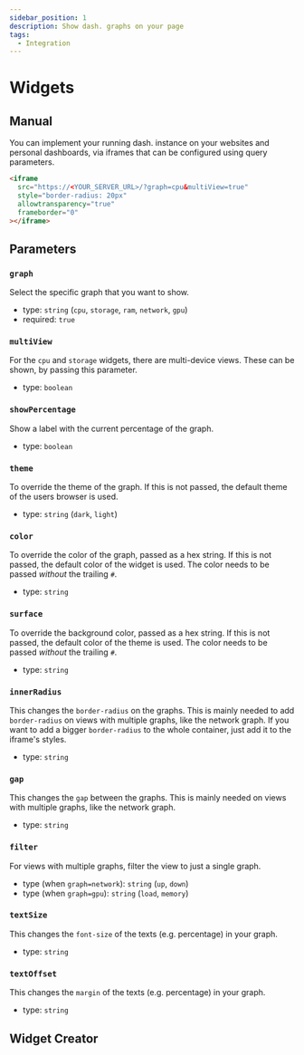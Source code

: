 ```yaml
---
sidebar_position: 1
description: Show dash. graphs on your page
tags:
  - Integration
---
```


# Widgets

## Manual

You can implement your running dash. instance on your websites and personal dashboards, via iframes that
can be configured using query parameters.

```html
<iframe
  src="https://<YOUR_SERVER_URL>/?graph=cpu&multiView=true"
  style="border-radius: 20px"
  allowtransparency="true"
  frameborder="0"
></iframe>
```

## Parameters

### `graph`

Select the specific graph that you want to show.

- type: `string` (`cpu`, `storage`, `ram`, `network`, `gpu`)
- required: `true`

### `multiView`

For the `cpu` and `storage` widgets, there are multi-device views.
These can be shown, by passing this parameter.

- type: `boolean`

### `showPercentage`

Show a label with the current percentage of the graph.

- type: `boolean`

### `theme`

To override the theme of the graph. If this is not passed, the default theme of the users browser is used.

- type: `string` (`dark`, `light`)

### `color`

To override the color of the graph, passed as a hex string. If this is not passed, the default color of the widget is used.
The color needs to be passed _without_ the trailing `#`.

- type: `string`

### `surface`

To override the background color, passed as a hex string. If this is not passed, the default color of the theme is used.
The color needs to be passed _without_ the trailing `#`.

- type: `string`

### `innerRadius`

This changes the `border-radius` on the graphs. This is mainly needed to add `border-radius` on views with multiple graphs,
like the network graph. If you want to add a bigger `border-radius` to the whole container, just add it to the iframe's styles.

- type: `string`

### `gap`

This changes the `gap` between the graphs. This is mainly needed on views with multiple graphs, like the network graph.

- type: `string`

### `filter`

For views with multiple graphs, filter the view to just a single graph. 

- type (when `graph=network`): `string` (`up`, `down`)
- type (when `graph=gpu`): `string` (`load`, `memory`)

### `textSize`

This changes the `font-size` of the texts (e.g. percentage) in your graph.

- type: `string`

### `textOffset`

This changes the `margin` of the texts (e.g. percentage) in your graph.

- type: `string`

## Widget Creator


<WidgetPreview />
